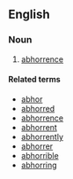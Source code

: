 ==English==

===Noun===
{{en-noun|abhorrencies}}
# {{obsolete}} [[abhorrence]]

====Related terms====
*[[abhor]]
*[[abhorred]]
*[[abhorrence]]
*[[abhorrent]]
*[[abhorrently]]
*[[abhorrer]]
*[[abhorrible]]
*[[abhorring]]